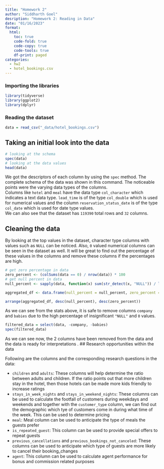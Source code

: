 ```yaml
---
title: "Homework 2"
author: "Siddharth Goel"
desription: "Homework 2: Reading in Data"
date: "01/16/2023"
format:
  html:
    toc: true
    code-fold: true
    code-copy: true
    code-tools: true
    df-print: paged
categories:
  - hw2
  - hotel_bookings.csv
---
```


### Importing the libraries

```r
library(tidyverse)
library(ggplot2)
library(dplyr)
```

### Reading the dataset


```r
data = read_csv("_data/hotel_bookings.csv")
```
## Taking an initial look into the data
```r
# looking at the schema
spec(data)
# looking at the data values
head(data)
```

We got the descriptors of each column by using the `spec` method.
The complete schema of the data was shown in this command. The noticeable points were the varying data types of the columns.  
Columns like `hotel` and `meal` have the data type `col_character` which indicates a text data type. `lead_time` is of the type `col_double` which is used for numerical values and the column `reservation_status_date` is of the type `col_date` which is used for date type values.  
We can also see that the dataset has `119390` total rows and `32` columns.


## Cleaning the data

By looking at the top values in the dataset, character type columns with values such as `NULL` can be noticed. Also, `0` valued numerical columns can be seen in the dataset as well. It will be great to find out the percentage of these values in the columns and remove these columns if the percentages are high. 

```r
# get zero percentage in data
zero_percent <- (colSums(data == 0) / nrow(data)) * 100
# get null percent in data
null_percent <- sapply(data, function(x) sum(str_detect(x, "NULL")) / length(x))

aggregated_df <- data.frame(null_percent = null_percent, zero_percent = zero_percent)

arrange(aggregated_df, desc(null_percent), desc(zero_percent))
```

As we can see from the stats above, it is safe to remove columns `company` and `babies` due to the high percentage of insignificant `"NULL"` and `0` values. 

```r
filtered_data = select(data, -company, -babies)
spec(filtered_data)
```

As we can see now, the 2 columns have been removed from the data and the data is ready for interpretations
.
## Research opportunities within the data

Following are the columns and the corresponding research questions in the data:

* `children` and `adults`: These columns will help determine the ratio between adults and children. If the ratio points out that more children stay in the hotel, then those hotels can be made more kids friendly to increase ratings
* `stays_in_week_nights` and `stays_in_weekend_nights`: These columns can be used to calculate the footfall of customers during weekdays and weekends and together with the `customer_type` column, we can find out the demographic which tye of customers come in during what time of the week. This can be used to determine pricing
* `meal`: Meal column can be used to anticipate the type of meals the guests prefer
* `is_repeated_guest`: This column can be used to provide special offers to repeat guests
* `previous_cancellations` and `previous_bookings_not_canceled`: These columns can be used to anticipate which type of guests are more likely to cancel their booking_changes
* `agent`: This column can be used to calculate agent performance for bonus and commission related purposes

